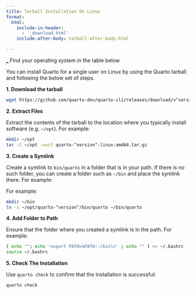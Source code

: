 ```yaml
---
title: Tarball Installation On Linux
format:
  html:
    include-in-header: 
      - '_download.html'
    include-after-body: tarball-after-body.html

---
```


::: {#download-button .download-button}
<div>

[\_](_ "Download Quarto"){#download-url .btn .btn-action .btn-action-primary}
[Find your operating system in the table below]{#download-text .hidden .download-text}

</div>
:::


You can install Quarto for a single user on Linux by using the Quarto tarball and following the below set of steps. 

**1. Download the tarball**

```.bash
wget https://github.com/quarto-dev/quarto-cli/releases/download/v^version^/quarto-^version^-linux-amd64.tar.gz
```

**2. Extract Files**

Extract the contents of the tarball to the location where you typically install software (e.g. `~/opt`). For example:

```.bash
mkdir ~/opt
tar -C ~/opt -xvzf quarto-^version^-linux-amd64.tar.gz
```

**3. Create a Symlink**

Create a symlink to `bin/quarto` in a folder that is in your path. If there is no such folder, you can create a folder such as `~/bin` and place the symlink there. For example:

For example:

```.bash
mkdir ~/bin
ln -s ~/opt/quarto-^version^/bin/quarto ~/bin/quarto
```

**4. Add Folder to Path**

Ensure that the folder where you created a symlink is in the path. For example:

```.bash
( echo ""; echo 'export PATH=$PATH:~/bin\n' ; echo "" ) >> ~/.bashrc 
source ~/.bashrc
```

**5. Check The Installation**

Use `quarto check` to confirm that the installation is successful:

```.bash
quarto check
```


